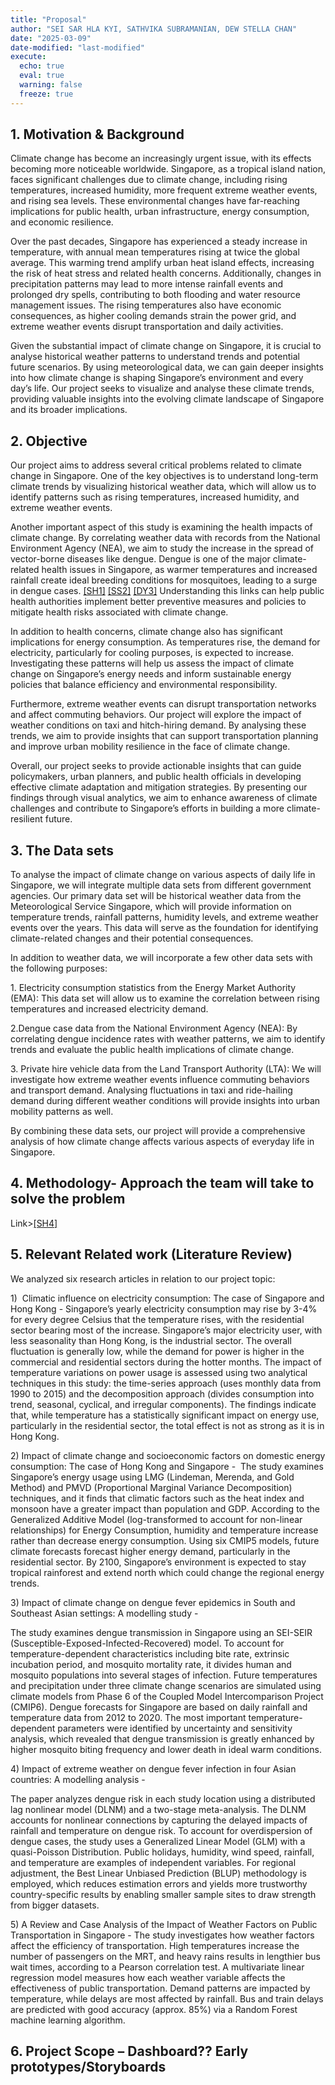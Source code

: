 ```yaml
---
title: "Proposal"
author: "SEI SAR HLA KYI, SATHVIKA SUBRAMANIAN, DEW STELLA CHAN"
date: "2025-03-09"
date-modified: "last-modified"
execute:
  echo: true
  eval: true
  warning: false
  freeze: true
---
```


## 1. Motivation & Background 

Climate change has become an increasingly urgent issue, with its effects becoming more noticeable worldwide. Singapore, as a tropical island nation, faces significant challenges due to climate change, including rising temperatures, increased humidity, more frequent extreme weather events, and rising sea levels. These environmental changes have far-reaching implications for public health, urban infrastructure, energy consumption, and economic resilience.

Over the past decades, Singapore has experienced a steady increase in temperature, with annual mean temperatures rising at twice the global average. This warming trend amplify urban heat island effects, increasing the risk of heat stress and related health concerns. Additionally, changes in precipitation patterns may lead to more intense rainfall events and prolonged dry spells, contributing to both flooding and water resource management issues. The rising temperatures also have economic consequences, as higher cooling demands strain the power grid, and extreme weather events disrupt transportation and daily activities.

Given the substantial impact of climate change on Singapore, it is crucial to analyse historical weather patterns to understand trends and potential future scenarios. By using meteorological data, we can gain deeper insights into how climate change is shaping Singapore’s environment and every day's life. Our project seeks to visualize and analyse these climate trends, providing valuable insights into the evolving climate landscape of Singapore and its broader implications.

## 2. Objective

Our project aims to address several critical problems related to climate change in Singapore. One of the key objectives is to understand long-term climate trends by visualizing historical weather data, which will allow us to identify patterns such as rising temperatures, increased humidity, and extreme weather events.

Another important aspect of this study is examining the health impacts of climate change. By correlating weather data with records from the National Environment Agency (NEA), we aim to study the increase in the spread of vector-borne diseases like dengue. Dengue is one of the major climate-related health issues in Singapore, as warmer temperatures and increased rainfall create ideal breeding conditions for mosquitoes, leading to a surge in dengue cases. [\[SH1\]](#_msocom_1) [\[SS2\]](#_msocom_2) [\[DY3\]](#_msocom_3) Understanding this links can help public health authorities implement better preventive measures and policies to mitigate health risks associated with climate change.

In addition to health concerns, climate change also has significant implications for energy consumption. As temperatures rise, the demand for electricity, particularly for cooling purposes, is expected to increase. Investigating these patterns will help us assess the impact of climate change on Singapore’s energy needs and inform sustainable energy policies that balance efficiency and environmental responsibility.

Furthermore, extreme weather events can disrupt transportation networks and affect commuting behaviors. Our project will explore the impact of weather conditions on taxi and hitch-hiring demand. By analysing these trends, we aim to provide insights that can support transportation planning and improve urban mobility resilience in the face of climate change.

Overall, our project seeks to provide actionable insights that can guide policymakers, urban planners, and public health officials in developing effective climate adaptation and mitigation strategies. By presenting our findings through visual analytics, we aim to enhance awareness of climate challenges and contribute to Singapore’s efforts in building a more climate-resilient future.

## 3. The Data sets 

To analyse the impact of climate change on various aspects of daily life in Singapore, we will integrate multiple data sets from different government agencies. Our primary data set will be historical weather data from the Meteorological Service Singapore, which will provide information on temperature trends, rainfall patterns, humidity levels, and extreme weather events over the years. This data will serve as the foundation for identifying climate-related changes and their potential consequences.

In addition to weather data, we will incorporate a few other data sets with the following purposes:

1\. Electricity consumption statistics from the Energy Market Authority (EMA): This data set will allow us to examine the correlation between rising temperatures and increased electricity demand.

2.Dengue case data from the National Environment Agency (NEA): By correlating dengue incidence rates with weather patterns, we aim to identify trends and evaluate the public health implications of climate change.

3\. Private hire vehicle data from the Land Transport Authority (LTA): We will investigate how extreme weather events influence commuting behaviors and transport demand. Analysing fluctuations in taxi and ride-hailing demand during different weather conditions will provide insights into urban mobility patterns as well.

By combining these data sets, our project will provide a comprehensive analysis of how climate change affects various aspects of everyday life in Singapore.

## 4. Methodology- Approach the team will take to solve the problem

Link\>[\[SH4\]](#_msocom_4) 

## 5. Relevant Related work (Literature Review)

We analyzed six research articles in relation to our project topic:

1\)  Climatic influence on electricity consumption: The case of Singapore and Hong Kong - Singapore's yearly electricity consumption may rise by 3-4% for every degree Celsius that the temperature rises, with the residential sector bearing most of the increase. Singapore's major electricity user, with less seasonality than Hong Kong, is the industrial sector. The overall fluctuation is generally low, while the demand for power is higher in the commercial and residential sectors during the hotter months. The impact of temperature variations on power usage is assessed using two analytical techniques in this study: the time-series approach (uses monthly data from 1990 to 2015) and the decomposition approach (divides consumption into trend, seasonal, cyclical, and irregular components). The findings indicate that, while temperature has a statistically significant impact on energy use, particularly in the residential sector, the total effect is not as strong as it is in Hong Kong.

2\) Impact of climate change and socioeconomic factors on domestic energy consumption: The case of Hong Kong and Singapore -  The study examines Singapore's energy usage using LMG (Lindeman, Merenda, and Gold Method) and PMVD (Proportional Marginal Variance Decomposition) techniques, and it finds that climatic factors such as the heat index and monsoon have a greater impact than population and GDP. According to the Generalized Additive Model (log-transformed to account for non-linear relationships) for Energy Consumption, humidity and temperature increase rather than decrease energy consumption. Using six CMIP5 models, future climate forecasts forecast higher energy demand, particularly in the residential sector. By 2100, Singapore's environment is expected to stay tropical rainforest and extend north which could change the regional energy trends.

3\) Impact of climate change on dengue fever epidemics in South and Southeast Asian settings: A modelling study -

The study examines dengue transmission in Singapore using an SEI-SEIR (Susceptible-Exposed-Infected-Recovered) model. To account for temperature-dependent characteristics including bite rate, extrinsic incubation period, and mosquito mortality rate, it divides human and mosquito populations into several stages of infection. Future temperatures and precipitation under three climate change scenarios are simulated using climate models from Phase 6 of the Coupled Model Intercomparison Project (CMIP6). Dengue forecasts for Singapore are based on daily rainfall and temperature data from 2012 to 2020. The most important temperature-dependent parameters were identified by uncertainty and sensitivity analysis, which revealed that dengue transmission is greatly enhanced by higher mosquito biting frequency and lower death in ideal warm conditions.

4\) Impact of extreme weather on dengue fever infection in four Asian countries: A modelling analysis -

The paper analyzes dengue risk in each study location using a distributed lag nonlinear model (DLNM) and a two-stage meta-analysis. The DLNM accounts for nonlinear connections by capturing the delayed impacts of rainfall and temperature on dengue risk. To account for overdispersion of dengue cases, the study uses a Generalized Linear Model (GLM) with a quasi-Poisson Distribution. Public holidays, humidity, wind speed, rainfall, and temperature are examples of independent variables. For regional adjustment, the Best Linear Unbiased Prediction (BLUP) methodology is employed, which reduces estimation errors and yields more trustworthy country-specific results by enabling smaller sample sites to draw strength from bigger datasets.

5\) A Review and Case Analysis of the Impact of Weather Factors on Public Transportation in Singapore - The study investigates how weather factors affect the efficiency of transportation. High temperatures increase the number of passengers on the MRT, and heavy rains results in lengthier bus wait times, according to a Pearson correlation test. A multivariate linear regression model measures how each weather variable affects the effectiveness of public transportation. Demand patterns are impacted by temperature, while delays are most affected by rainfall. Bus and train delays are predicted with good accuracy (approx. 85%) via a Random Forest machine learning algorithm.

## 6. Project Scope – Dashboard?? Early prototypes/Storyboards
